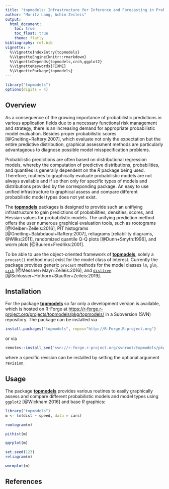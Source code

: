```yaml
---
title: "topmodels: Infrastructure for Inference and Forecasting in Probabilistic Models"
author: "Moritz Lang, Achim Zeileis"
output:
  html_document:
    toc: true
    toc_float: true
    theme: flatly
bibliography: ref.bib
vignette: >
  %\VignetteIndexEntry{topmodels}
  %\VignetteEngine{knitr::rmarkdown}
  %\VignetteDepends{topmodels,crch,ggplot2}
  %\VignetteKeywords{FIXME}
  %\VignettePackage{topmodels}
---
```


```r
library("topmodels")
options(digits = 4)
```

## Overview

As a consequence of the growing importance of probabilistic predictions in
various application fields due to a necessary functional risk management and
strategy, there is an increasing demand for appropriate probabilistic model
evaluation. Besides proper probabilistic scores [@Gneiting+Raftery:2007], which
evaluate not only the expectation but the entire predictive distribution,
graphical assessment methods are particularly advantageous to diagnose possible
model misspecification problems.

Probabilistic predictions are often based on distributional regression models,
whereby the computation of predictive distributions, probabilities, and
quantiles is generally dependent on the *R* package being used. Therefore,
routines to graphically evaluate probabilistic models are not always available
and if so then only for specific types of models and distributions provided by
the corresponding package. An easy to use unified infrastructure to graphical
assess and compare different probabilistic model types does not yet exist.

The
[**topmodels**](https://r-forge.r-project.org/projects/topmodels/pkg/topmodels/)
packages is designed to provide such an unifiying infrastructure to gain
predictions of probabilities, densities, scores, and Hessian values for
probabilistic models. The unifying prediction method offers the user numerous
graphical evaluation tools, such as rootograms [@Kleiber+Zeileis:2016], PIT
histograms [@Gneiting+Balabdaoui+Raftery:2007], reliagrams [reliability
diagrams, @Wilks:2011], randomized quantile Q-Q plots [@Dunn+Smyth:1996], and
worm plots [@Buuren+Fredriks:2001]. 

To be able to use the object-oriented framework of
[**topmodels**](https://r-forge.r-project.org/projects/topmodels/pkg/topmodels/),
solely a `procast()` method must exist for the model class of interest.
Currently the package provides generic `procast` methods for the model classes
`lm`, `glm`, [`crch`](https://CRAN.R-project.org/package=crch)
[@Messner+Mayr+Zeileis:2016], and
[`disttree`](https://r-forge.r-project.org/projects/partykit/pkg/disttree/)
[@Schlosser+Hothorn+Stauffer+Zeileis:2019].


## Installation

For the package
[**topmodels**](https://r-forge.r-project.org/projects/topmodels/pkg/topmodels/)
so far only a development version is available, which is hosted on R-Forge at
<https://r-forge.r-project.org/projects/topmodels/pkg/topmodels/> in a
Subversion (SVN) repository. The package can be installed via

```r
install.packages("topmodels", repos="http://R-Forge.R-project.org")
```

or via 

```r
remotes::install_svn("svn://r-forge.r-project.org/svnroot/topmodels/pkg/topmodels")
```

where a specific revision can be installed by setting the optional argument `revision`.


## Usage

The package
[**topmodels**](https://r-forge.r-project.org/projects/topmodels/pkg/topmodels/)
provides various routines to easily graphically assess and compare different
probabilistic models and model types using `ggplot2` [@Wickham:2016] and base
*R* graphics:

```r
library("topmodels")
m <- lm(dist ~ speed, data = cars)
```

```r
rootogram(m)
```

```r
pithist(m)
```

```r
qqrplot(m)
```

```r
set.seed(123)
reliagram(m)
````

```r
wormplot(m)
```

## References


